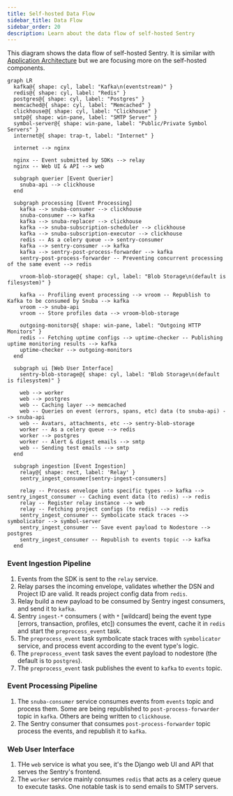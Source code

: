 ```yaml
---
title: Self-hosted Data Flow
sidebar_title: Data Flow
sidebar_order: 20
description: Learn about the data flow of self-hosted Sentry
---
```


This diagram shows the data flow of self-hosted Sentry. It is similar with [Application Architecture](/application-architecture/overview/) but we are focusing more on the self-hosted components.

```mermaid
graph LR
  kafka@{ shape: cyl, label: "Kafka\n(eventstream)" }
  redis@{ shape: cyl, label: "Redis" }
  postgres@{ shape: cyl, label: "Postgres" }
  memcached@{ shape: cyl, label: "Memcached" }
  clickhouse@{ shape: cyl, label: "Clickhouse" }
  smtp@{ shape: win-pane, label: "SMTP Server" }
  symbol-server@{ shape: win-pane, label: "Public/Private Symbol Servers" }
  internet@{ shape: trap-t, label: "Internet" }

  internet --> nginx

  nginx -- Event submitted by SDKs --> relay
  nginx -- Web UI & API --> web

  subgraph querier [Event Querier]
    snuba-api --> clickhouse
  end

  subgraph processing [Event Processing]
    kafka --> snuba-consumer --> clickhouse
    snuba-consumer --> kafka
    kafka --> snuba-replacer --> clickhouse
    kafka --> snuba-subscription-scheduler --> clickhouse
    kafka --> snuba-subscription-executor --> clickhouse
    redis -- As a celery queue --> sentry-consumer
    kafka --> sentry-consumer --> kafka
    kafka --> sentry-post-process-forwarder --> kafka
    sentry-post-process-forwarder -- Preventing concurrent processing of the same event --> redis

    vroom-blob-storage@{ shape: cyl, label: "Blob Storage\n(default is filesystem)" }

    kafka -- Profiling event processing --> vroom -- Republish to Kafka to be consumed by Snuba --> kafka
    vroom --> snuba-api
    vroom -- Store profiles data --> vroom-blob-storage

    outgoing-monitors@{ shape: win-pane, label: "Outgoing HTTP Monitors" }
    redis -- Fetching uptime configs --> uptime-checker -- Publishing uptime monitoring results --> kafka
    uptime-checker --> outgoing-monitors
  end

  subgraph ui [Web User Interface]
    sentry-blob-storage@{ shape: cyl, label: "Blob Storage\n(default is filesystem)" }

    web --> worker
    web --> postgres
    web -- Caching layer --> memcached
    web -- Queries on event (errors, spans, etc) data (to snuba-api) --> snuba-api
    web -- Avatars, attachments, etc --> sentry-blob-storage
    worker -- As a celery queue --> redis
    worker --> postgres
    worker -- Alert & digest emails --> smtp
    web -- Sending test emails --> smtp
  end

  subgraph ingestion [Event Ingestion]
    relay@{ shape: rect, label: 'Relay' }
    sentry_ingest_consumer[sentry-ingest-consumers]

    relay -- Process envelope into specific types --> kafka --> sentry_ingest_consumer -- Caching event data (to redis) --> redis
    relay -- Register relay instance --> web
    relay -- Fetching project configs (to redis) --> redis
    sentry_ingest_consumer -- Symbolicate stack traces --> symbolicator --> symbol-server
    sentry_ingest_consumer -- Save event payload to Nodestore --> postgres
    sentry_ingest_consumer -- Republish to events topic --> kafka
  end
```

### Event Ingestion Pipeline

1. Events from the SDK is sent to the `relay` service.
2. Relay parses the incoming envelope, validates whether the DSN and Project ID are valid. It reads project config data from `redis`.
3. Relay build a new payload to be consumed by Sentry ingest consumers, and send it to `kafka`.
4. Sentry `ingest-*` consumers ( with `*` [wildcard] being the event type [errors, transaction, profiles, etc]) consumes the event, cache it in `redis` and start the `preprocess_event` task.
5. The `preprocess_event` task symbolicate stack traces with `symbolicator` service, and process event according to the event type's logic.
6. The `preprocess_event` task saves the event payload to nodestore (the default is to `postgres`).
7. The `preprocess_event` task publishes the event to `kafka` to `events` topic.

### Event Processing Pipeline

1. The `snuba-consumer` service consumes events from `events` topic and process them. Some are being republished to `post-process-forwarder` topic in `kafka`. Others are being written to `clickhouse`.
2. The Sentry consumer that consumes `post-process-forwarder` topic process the events, and republish it to `kafka`.

### Web User Interface

1. THe `web` service is what you see, it's the Django web UI and API that serves the Sentry's frontend.
2. The `worker` service mainly consumes `redis` that acts as a celery queue to execute tasks. One notable task is to send emails to SMTP servers.

